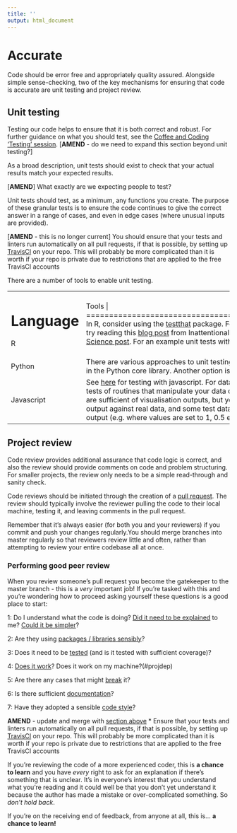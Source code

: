 ```yaml
---
title: ''
output: html_document
---
```


# Accurate {#accurate}

Code should be error free and appropriately quality assured. Alongside simple sense-checking, two of the key mechanisms for ensuring that code is accurate are unit testing and project review.

## Unit testing {#unittest}

Testing our code helps to ensure that it is both correct and robust. For further guidance on what you should test, see the [Coffee and Coding 'Testing' session][222]. [**AMEND** - do we need to expand this section beyond unit testing?]

As a broad description, unit tests should exist to check that your actual results match your expected results.

[**AMEND**] What exactly are we expecting people to test?

Unit tests should test, as a minimum, any functions you create. The purpose of these granular tests is to ensure the code continues to give the correct answer in a range of cases, and even in edge cases (where unusual inputs are provided). 

[**AMEND** - this is no longer current]
You should ensure that your tests and linters run automatically on all pull requests, if that is possible, by setting up [TravisCI](https://travis-ci.org/) on your repo.  This will probably be more complicated than it is worth if your repo is private due to restrictions that are applied to the free TravisCI accounts

There are a number of tools to enable unit testing.

+---------------+--------------------------------------------------------+
| Language      | Tools                                  | 
+===============+========================================================+
| R             | In R, consider using the [testthat][221] package. For an introduction to using testthat, try reading this [blog post][9] from Inattentional Coffee or this [Towards Data Science post][10]. For an example unit tests within a project, see [here][11]. |
+---------------+--------------------------------------------------------+
| Python        | There are various approaches to unit testing in Python.  Consider using [unittest](https://docs.python.org/3/library/unittest.html) in the Python core library.  Another option is [pytest](https://docs.pytest.org/en/latest/).  See also [here](http://python-guide-pt-br.readthedocs.io/en/latest/writing/tests/) |
+---------------+--------------------------------------------------------+
| Javascript    | See [here](http://busypeoples.github.io/post/testing-d3-with-jasmine/) for testing with javascript. For data vis in Javascript, you need unit tests of routines that manipulate your data or data structures.  Visual checks are sufficient of visualisation outputs, but you must make visual checks of the output against real data, and some test datasets that produce predictable output (e.g. where values are set to 1, 0.5 etc.) |
+---------------+--------------------------------------------------------+

[9]:https://katherinemwood.github.io/post/testthat/
[10]:https://towardsdatascience.com/unit-testing-in-r-68ab9cc8d211
[11]:https://github.com/RobinL/costmodelr/tree/master/tests
[221]: https://github.com/r-lib/testthat
[222]: https://github.com/moj-analytical-services/coffee-and-coding-public/tree/master/2019-12-06%20Testing%20as%20part%20of%20an%20Analytical%20Project


## Project review {#review}

Code review provides additional assurance that code logic is correct, and also the review should provide comments on code and problem structuring. For smaller projects, the review only needs to be a simple read-through and sanity check.

Code reviews should be initiated through the creation of a [pull request](#flow). The review should typically involve the reviewer pulling the code to their local machine, testing it, and leaving comments in the pull request. 

Remember that it’s always easier (for both you and your reviewers) if you commit and push your changes regularly.You should merge branches into master regularly so that reviewers review little and often, rather than attempting to review your entire codebase all at once. 

### Performing good peer review {-}

When you review someone's pull request you become the gatekeeper to the master branch - this is a *very* important job!  If you're tasked with this and you're wondering how to proceed asking yourself these questions is a good place to start:

1: Do I understand what the code is doing? [Did it need to be explained](#ccc) to me? [Could it be simpler](#ccc)?

2: Are they using [packages / libraries sensibly](#defaults)?

3: Does it need to be [tested](#unittest) (and is it tested with sufficient coverage)?

4: [Does it work](#ccc)? Does it work on my machine?(#projdep)

5: Are there any cases that might [break](#unittest) it?

6: Is there sufficient [documentation](#readme)?

7: Have they adopted a sensible [code style](#style)?

**AMEND** - update and merge with [section above](#defaults)
* Ensure that your tests and linters run automatically on all pull requests, if that is possible, by setting up [TravisCI](https://travis-ci.org/) on your repo.  This will probably be more complicated than it is worth if your repo is private due to restrictions that are applied to the free TravisCI accounts

If you're reviewing the code of a more experienced coder, this is **a chance to learn** and you have _every_ right to ask for an explanation if there's something that is unclear.  It's in everyone's interest that you understand what you're reading and it could well be that you don't yet understand it because the author has made a mistake or over-complicated something.  So _don't hold back_.

If you're on the receiving end of feedback, from anyone at all, this is... **a chance to learn!**


